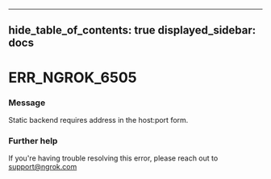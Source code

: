 

---
hide_table_of_contents: true
displayed_sidebar: docs
---


# ERR_NGROK_6505

### Message
Static backend requires address in the host:port form.

<ErrorDetails error="err_ngrok_6505" />



### Further help
If you're having trouble resolving this error, please reach out to [support@ngrok.com](mailto:support@ngrok.com?subject=Help%20with%20ERR_NGROK_6505)

